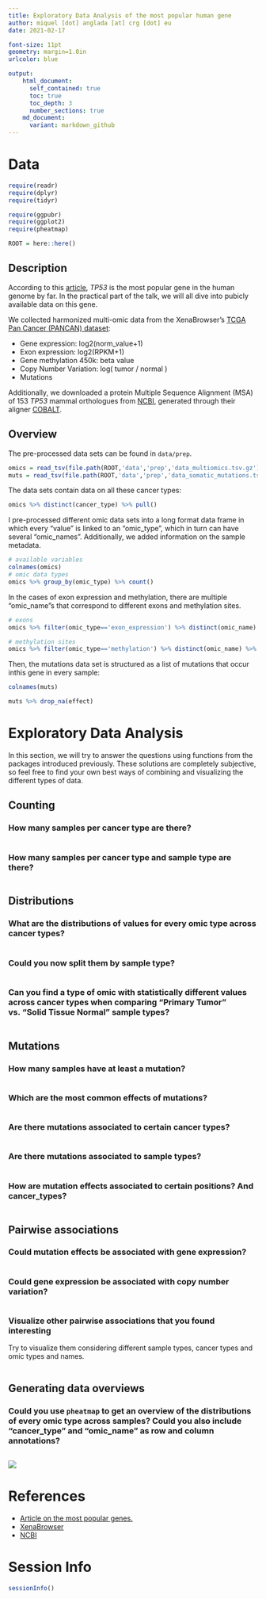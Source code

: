 ```yaml
---
title: Exploratory Data Analysis of the most popular human gene
author: miquel [dot] anglada [at] crg [dot] eu
date: 2021-02-17

font-size: 11pt
geometry: margin=1.0in
urlcolor: blue

output:
    html_document:
      self_contained: true
      toc: true
      toc_depth: 3
      number_sections: true
    md_document:
      variant: markdown_github
---
```


# Data
```r
require(readr)
require(dplyr)
require(tidyr)

require(ggpubr)
require(ggplot2)
require(pheatmap)

ROOT = here::here()
```

## Description
According to this [article](https://www.nature.com/articles/d41586-017-07291-9), *TP53* is the most popular gene in the human genome by far.
In the practical part of the talk, we will all dive into pubicly available data on this gene.


We collected harmonized multi-omic data from the XenaBrowser's [TCGA Pan Cancer (PANCAN) dataset](https://xenabrowser.net/datapages/?cohort=TCGA%20Pan-Cancer%20(PANCAN)&removeHub=https%3A%2F%2Fxena.treehouse.gi.ucsc.edu%3A443):

- Gene expression: log2(norm_value+1)
- Exon expression: log2(RPKM+1)
- Gene methylation 450k: beta value
- Copy Number Variation: log( tumor / normal )
- Mutations

Additionally, we downloaded a protein Multiple Sequence Alignment (MSA) of 153 *TP53* mammal orthologues from [NCBI](https://www.ncbi.nlm.nih.gov/), generated through their aligner [COBALT](https://www.ncbi.nlm.nih.gov/gene/7157/ortholog/?scope=40674).


## Overview
The pre-processed data sets can be found in `data/prep`.
```r
omics = read_tsv(file.path(ROOT,'data','prep','data_multiomics.tsv.gz'))
muts = read_tsv(file.path(ROOT,'data','prep','data_somatic_mutations.tsv.gz'))
```

The data sets contain data on all these cancer types:
```r
omics %>% distinct(cancer_type) %>% pull()
```


I pre-processed different omic data sets into a long format data frame in which every "value" is linked to an "omic_type", which in turn can have several "omic_names". Additionally, we added information on the sample metadata.
```r
# available variables
colnames(omics)
# omic data types
omics %>% group_by(omic_type) %>% count()
```

In the cases of exon expression and methylation, there are multiple "omic_name"s that correspond to different exons and methylation sites.

```r
# exons
omics %>% filter(omic_type=='exon_expression') %>% distinct(omic_name) %>% pull()

# methylation sites
omics %>% filter(omic_type=='methylation') %>% distinct(omic_name) %>% pull()
```

Then, the mutations data set is structured as a list of mutations that occur inthis gene in every sample:
```r
colnames(muts)
```

```r
muts %>% drop_na(effect)
```


# Exploratory Data Analysis
In this section, we will try to answer the questions using functions from the packages introduced previously. These solutions are completely subjective, so feel free to find your own best ways of combining and visualizing the different types of data.


## Counting
### How many samples per cancer type are there?
```r
```

### How many samples per cancer type and sample type are there?
```r
```

## Distributions
### What are the distributions of values for every omic type across cancer types?
```r
```

### Could you now split them by sample type?
```r
```

### Can you find a type of omic with statistically different values across cancer types when comparing "Primary Tumor" vs. "Solid Tissue Normal" sample types?
```r
```

## Mutations
### How many samples have at least a mutation?
```r
```

### Which are the most common effects of mutations?
```r
```

### Are there mutations associated to certain cancer types?
```r
```

### Are there mutations associated to sample types?
```r
```


### How are mutation effects associated to certain positions? And cancer_types?
```r
```


## Pairwise associations
### Could mutation effects be associated with gene expression?
```r
```


### Could gene expression be associated with copy number variation?
```r
```


### Visualize other pairwise associations that you found interesting
Try to visualize them considering different sample types, cancer types and omic types and names.
```r
```


## Generating data overviews
### Could you use `pheatmap` to get an overview of the distributions of every omic type across samples? Could you also include "cancer_type" and "omic_name" as row and column annotations?
```r
```


![](images/heatmaps.png)


# References
- [Article on the most popular genes.](https://www.nature.com/articles/d41586-017-07291-9)
- [XenaBrowser](https://xenabrowser.net/)
- [NCBI](https://www.ncbi.nlm.nih.gov/)


# Session Info
```r
sessionInfo()
```